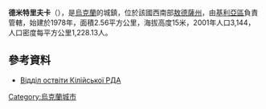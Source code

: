 {{coord|45|38|31|N|29|22|43|E|scale:30000|display=title}}

'''德米特里夫卡'''（{{lang-uk|Дмитрівка}}），是[[烏克蘭|烏克蘭]]的城鎮，位於該國西南部[[敖德薩州|敖德薩州]]，由[[基利亞區|基利亞區]]負責管轄，始建於1978年，面積2.56平方公里，海拔高度15米，2001年人口3,144，人口密度每平方公里1,228.13人。

==參考資料==
* [http://kiliyaosvita.ucoz.org/index/dnz_quot_sonechko_quot_s_dmitrivka/0-57 Відділ оствіти Кілійської РДА] {{Wayback|url=http://kiliyaosvita.ucoz.org/index/dnz_quot_sonechko_quot_s_dmitrivka/0-57 |date=20200817040847 }}

{{Ukraine-geo-stub}}
[[Category:烏克蘭城市|Category:烏克蘭城市]]